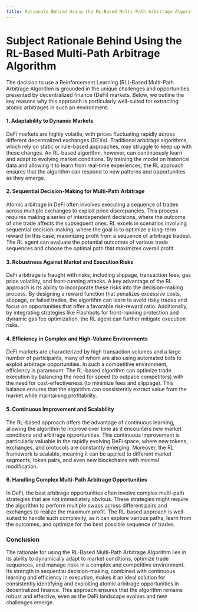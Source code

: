 ```yaml
---
title: Rationale Behind Using the RL-Based Multi-Path Arbitrage Algorithm
---
```


# **Subject** Rationale Behind Using the RL-Based Multi-Path Arbitrage Algorithm

The decision to use a Reinforcement Learning (RL)-Based Multi-Path Arbitrage Algorithm is grounded in the unique challenges and opportunities presented by decentralized finance (DeFi) markets. Below, we outline the key reasons why this approach is particularly well-suited for extracting atomic arbitrages in such an environment:

#### **1. Adaptability to Dynamic Markets**
DeFi markets are highly volatile, with prices fluctuating rapidly across different decentralized exchanges (DEXs). Traditional arbitrage algorithms, which rely on static or rule-based approaches, may struggle to keep up with these changes. An RL-based algorithm, however, can continuously learn and adapt to evolving market conditions. By training the model on historical data and allowing it to learn from real-time experiences, the RL approach ensures that the algorithm can respond to new patterns and opportunities as they emerge.

#### **2. Sequential Decision-Making for Multi-Path Arbitrage**
Atomic arbitrage in DeFi often involves executing a sequence of trades across multiple exchanges to exploit price discrepancies. This process requires making a series of interdependent decisions, where the outcome of one trade affects the subsequent ones. RL excels in scenarios involving sequential decision-making, where the goal is to optimize a long-term reward (in this case, maximizing profit from a sequence of arbitrage trades). The RL agent can evaluate the potential outcomes of various trade sequences and choose the optimal path that maximizes overall profit.

#### **3. Robustness Against Market and Execution Risks**
DeFi arbitrage is fraught with risks, including slippage, transaction fees, gas price volatility, and front-running attacks. A key advantage of the RL approach is its ability to incorporate these risks into the decision-making process. By designing a reward function that penalizes excessive costs, slippage, or failed trades, the algorithm can learn to avoid risky trades and focus on opportunities that offer a favorable risk-reward ratio. Additionally, by integrating strategies like Flashbots for front-running protection and dynamic gas fee optimization, the RL agent can further mitigate execution risks.

#### **4. Efficiency in Complex and High-Volume Environments**
DeFi markets are characterized by high transaction volumes and a large number of participants, many of whom are also using automated bots to exploit arbitrage opportunities. In such a competitive environment, efficiency is paramount. The RL-based algorithm can optimize trade execution by balancing the need for speed (to outpace competitors) with the need for cost-effectiveness (to minimize fees and slippage). This balance ensures that the algorithm can consistently extract value from the market while maintaining profitability.

#### **5. Continuous Improvement and Scalability**
The RL-based approach offers the advantage of continuous learning, allowing the algorithm to improve over time as it encounters new market conditions and arbitrage opportunities. This continuous improvement is particularly valuable in the rapidly evolving DeFi space, where new tokens, exchanges, and protocols are constantly emerging. Moreover, the RL framework is scalable, meaning it can be applied to different market segments, token pairs, and even new blockchains with minimal modification.

#### **6. Handling Complex Multi-Path Arbitrage Opportunities**
In DeFi, the best arbitrage opportunities often involve complex multi-path strategies that are not immediately obvious. These strategies might require the algorithm to perform multiple swaps across different pairs and exchanges to realize the maximum profit. The RL-based approach is well-suited to handle such complexity, as it can explore various paths, learn from the outcomes, and optimize for the best possible sequence of trades.

### **Conclusion**
The rationale for using the RL-Based Multi-Path Arbitrage Algorithm lies in its ability to dynamically adapt to market conditions, optimize trade sequences, and manage risks in a complex and competitive environment. Its strength in sequential decision-making, combined with continuous learning and efficiency in execution, makes it an ideal solution for consistently identifying and exploiting atomic arbitrage opportunities in decentralized finance. This approach ensures that the algorithm remains robust and effective, even as the DeFi landscape evolves and new challenges emerge.
